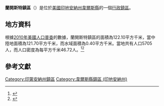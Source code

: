 {{noteTA
|G1=USState
|G2=地名
|G3=Unit
}}
{{Infobox settlement
|official_name            = 蘭開斯特鎮區
|native_name = Lancaster Township
|settlement_type          = [[行政鎮區|行政鎮區]]
|image_skyline            = Norwell High School, Indiana.jpg
|imagesize                = 250px
|image_map                = Map highlighting Lancaster Township, Wells County, Indiana.svg
|mapsize                  = 250px
|pushpin_map  =USA Indiana
|pushpin_label = 蘭開斯特鎮區
|pushpin_label_position   = top
|pushpin_map_caption      = 蘭開斯特鎮區在印地安納州的位置
|subdivision_type         = [[世界政區索引|國家]]
|subdivision_type1        = [[美国州份|州份]]
|subdivision_type2        = [[印地安納州行政区划|縣]]
|subdivision_name         = [[美国|美国]]
|subdivision_name1        = [[印地安納州|印地安納州]]
|subdivision_name2        = [[韋爾斯縣_(印地安納州)|韋爾斯縣]]
|elevation_ft             = 860
|elevation_m              = 262
|timezone                 = [[北美东部時區|北美东部時區]]
|area_total_km2           = 122.10
|area_land_km2            = 121.70
|area_water_km2           = 0.40
|area_total_sq_mi         = 
|area_land_sq_mi          = 
|area_water_sq_mi         = 
|population_as_of         = [[2010年美國人口普查|2010]]
|population_footnotes     = 
|population_total         = 5705
|population_density_km2   = auto
|population_density_sq_mi = auto
|utc_offset               = -5
|coordinates              = {{coord|40|47|09|N|85|08|19|W|type:city_region:US-AL_source:GNS-enwiki|display=inline,title}}
| coor_pinpoint           = 
| coordinates_footnotes   = 
|timezone_DST             = EDT
|utc_offset_DST           = -4
|postal_code_type         = [[美國郵區編號|郵區編號]]
|postal_code              = 46714, 46731, 46733, 46777, 46791
|area_code                = {{link-en|电话区号765|Area code 765|765}}
|blank_name = [[地名信息系统|GNIS ID]]
|blank_info = 453546
}}
'''蘭開斯特鎮區'''（{{lang-en|Lancaster Township}}）是位於[[美國|美國]][[印地安納州|印地安納州]][[韋爾斯縣_(印地安納州)|韋爾斯縣]]的一個[[行政鎮區|行政鎮區]]。

== 地方資料 ==
根據[[2010年美國人口普查|2010年美國人口普查]]的數據，蘭開斯特鎮區的面積為122.10平方千米，當中陸地面積為121.70平方千米，而水域面積為0.40平方千米。當地共有人口5705人，而人口密度為每平方千米46.72人。<ref name="GR8">{{cite web|url=http://factfinder2.census.gov|publisher=[[美国人口调查局|美国人口调查局]]|accessdate=2011-05-14|title=American FactFinder|archive-date=2013-09-11|archive-url=https://web.archive.org/web/20130911234518/http://factfinder2.census.gov/|dead-url=no}}</ref><ref>{{cite web|url=https://www.citypopulation.de/en/usa/indiana/admin/|title=USA: Indiana (Counties and Townships) - City Population|access-date=2020-09-06|archive-date=2020-04-22|archive-url=https://web.archive.org/web/20200422090607/https://www.citypopulation.de/en/usa/indiana/admin/|dead-url=no}}</ref>

== 參考文獻 ==
{{reflist}}

{{韋爾斯縣 (印地安納州)}}

{{DEFAULTSORT:Lancaster Township}}
[[Category:印第安納州鎮區|Category:印第安納州鎮區]]
[[Category:韋爾斯縣鎮區_(印地安納州)|Category:韋爾斯縣鎮區 (印地安納州)]]

{{Indiana-geo-stub}}